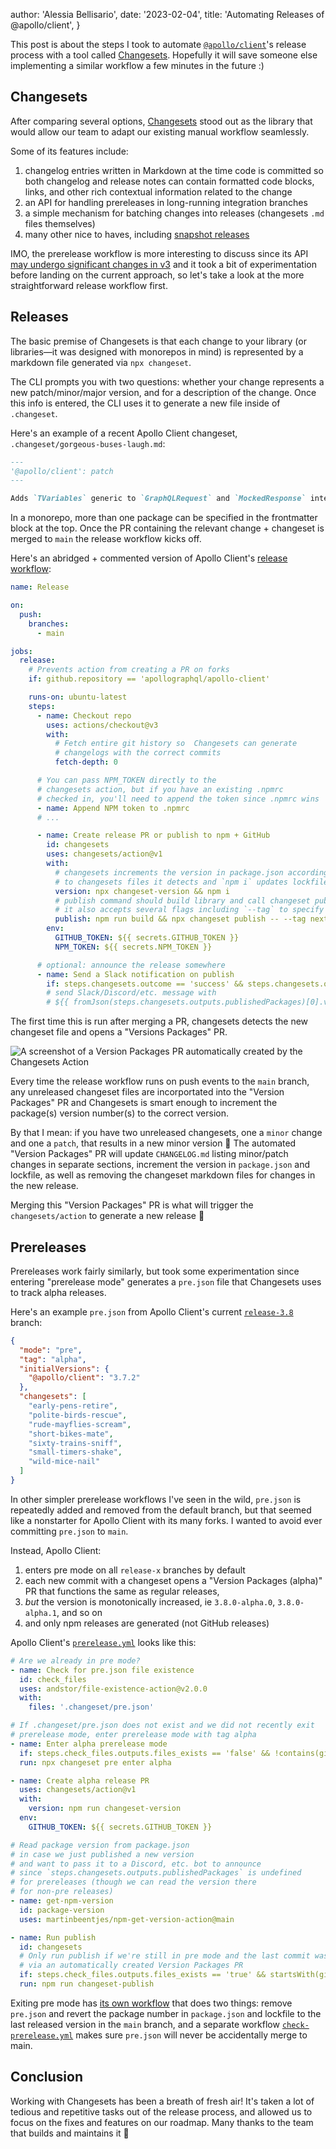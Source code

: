 
  author: 'Alessia Bellisario',
  date: '2023-02-04',
  title: 'Automating Releases of @apollo/client',
}


This post is about the steps I took to automate [`@apollo/client`](https://github.com/apollographql/apollo-client)'s release process with a tool called [Changesets](https://github.com/changesets/changesets). Hopefully it will save someone else implementing a similar workflow a few minutes in the future :)

## Changesets

After comparing several options, [Changesets](https://github.com/changesets/changesets) stood out as the library that would allow our team to adapt our existing manual workflow seamlessly.

Some of its features include:

1. changelog entries written in Markdown at the time code is committed so both changelog and release notes can contain formatted code blocks, links, and other rich contextual information related to the change
1. an API for handling prereleases in long-running integration branches
1. a simple mechanism for batching changes into releases (changesets `.md` files themselves)
1. many other nice to haves, including [snapshot releases](https://github.com/changesets/changesets/blob/main/docs/snapshot-releases.md)

IMO, the prerelease workflow is more interesting to discuss since its API [may undergo significant changes in v3](https://github.com/changesets/changesets/issues/665) and it took a bit of experimentation before landing on the current approach, so let's take a look at the more straightforward release workflow first.

## Releases

The basic premise of Changesets is that each change to your library (or libraries—it was designed with monorepos in mind) is represented by a markdown file generated via `npx changeset`.

The CLI prompts you with two questions: whether your change represents a new patch/minor/major version, and for a description of the change. Once this info is entered, the CLI uses it to generate a new file inside of `.changeset`.

Here's an example of a recent Apollo Client changeset, `.changeset/gorgeous-buses-laugh.md`:

```md
---
'@apollo/client': patch
---

Adds `TVariables` generic to `GraphQLRequest` and `MockedResponse` interfaces.
```

In a monorepo, more than one package can be specified in the frontmatter block at the top. Once the PR containing the relevant change + changeset is merged to `main` the release workflow kicks off.

Here's an abridged + commented version of Apollo Client's [release workflow](https://github.com/apollographql/apollo-client/blob/main/.github/workflows/release.yml):

```yaml
name: Release

on:
  push:
    branches:
      - main

jobs:
  release:
    # Prevents action from creating a PR on forks
    if: github.repository == 'apollographql/apollo-client'

    runs-on: ubuntu-latest
    steps:
      - name: Checkout repo
        uses: actions/checkout@v3
        with:
          # Fetch entire git history so  Changesets can generate
          # changelogs with the correct commits
          fetch-depth: 0

      # You can pass NPM_TOKEN directly to the
      # changesets action, but if you have an existing .npmrc
      # checked in, you'll need to append the token since .npmrc wins
      - name: Append NPM token to .npmrc
      # ...

      - name: Create release PR or publish to npm + GitHub
        id: changesets
        uses: changesets/action@v1
        with:
          # changesets increments the version in package.json according
          # to changesets files it detects and `npm i` updates lockfile
          version: npx changeset-version && npm i
          # publish command should build library and call changeset publish
          # it also accepts several flags including `--tag` to specify npm tag
          publish: npm run build && npx changeset publish -- --tag next
        env:
          GITHUB_TOKEN: ${{ secrets.GITHUB_TOKEN }}
          NPM_TOKEN: ${{ secrets.NPM_TOKEN }}

      # optional: announce the release somewhere
      - name: Send a Slack notification on publish
        if: steps.changesets.outcome == 'success' && steps.changesets.outputs.published == 'true'
        # send Slack/Discord/etc. message with
        # ${{ fromJson(steps.changesets.outputs.publishedPackages)[0].version }}
```

The first time this is run after merging a PR, changesets detects the new changeset file and opens a "Versions Packages" PR.

<Image
  src={version}
  alt="A screenshot of a Version Packages PR automatically created by the Changesets Action"
/>

Every time the release workflow runs on push events to the `main` branch, any unreleased changeset files are incorportated into the "Version Packages" PR and Changesets is smart enough to increment the package(s) version number(s) to the correct version.

By that I mean: if you have two unreleased changesets, one a `minor` change and one a `patch`, that results in a new minor version 🎉 The automated "Version Packages" PR will update `CHANGELOG.md` listing minor/patch changes in separate sections, increment the version in `package.json` and lockfile, as well as removing the changeset markdown files for changes in the new release.

Merging this "Version Packages" PR is what will trigger the `changesets/action` to generate a new release 🥳

## Prereleases

Prereleases work fairly similarly, but took some experimentation since entering "prerelease mode" generates a `pre.json` file that Changesets uses to track alpha releases.

Here's an example `pre.json` from Apollo Client's current [`release-3.8`](https://github.com/apollographql/apollo-client/pull/10340) branch:

```json
{
  "mode": "pre",
  "tag": "alpha",
  "initialVersions": {
    "@apollo/client": "3.7.2"
  },
  "changesets": [
    "early-pens-retire",
    "polite-birds-rescue",
    "rude-mayflies-scream",
    "short-bikes-mate",
    "sixty-trains-sniff",
    "small-timers-shake",
    "wild-mice-nail"
  ]
}
```

In other simpler prerelease workflows I've seen in the wild, `pre.json` is repeatedly added and removed from the default branch, but that seemed like a nonstarter for Apollo Client with its many forks. I wanted to avoid ever committing `pre.json` to `main`.

Instead, Apollo Client:

1. enters pre mode on all `release-x` branches by default
1. each new commit with a changeset opens a "Version Packages (alpha)" PR that functions the same as regular releases,
1. _but_ the version is monotonically increased, ie `3.8.0-alpha.0`, `3.8.0-alpha.1`, and so on
1. and only npm releases are generated (not GitHub releases)

Apollo Client's [`prerelease.yml`](https://github.com/apollographql/apollo-client/blob/main/.github/workflows/prerelease.yml) looks like this:

```yaml
# Are we already in pre mode?
- name: Check for pre.json file existence
  id: check_files
  uses: andstor/file-existence-action@v2.0.0
  with:
    files: '.changeset/pre.json'

# If .changeset/pre.json does not exist and we did not recently exit
# prerelease mode, enter prerelease mode with tag alpha
- name: Enter alpha prerelease mode
  if: steps.check_files.outputs.files_exists == 'false' && !contains(github.event.head_commit.message, 'Exit prerelease')
  run: npx changeset pre enter alpha

- name: Create alpha release PR
  uses: changesets/action@v1
  with:
    version: npm run changeset-version
  env:
    GITHUB_TOKEN: ${{ secrets.GITHUB_TOKEN }}

# Read package version from package.json
# in case we just published a new version
# and want to pass it to a Discord, etc. bot to announce
# since `steps.changesets.outputs.publishedPackages` is undefined
# for prereleases (though we can read the version there
# for non-pre releases)
- name: get-npm-version
  id: package-version
  uses: martinbeentjes/npm-get-version-action@main

- name: Run publish
  id: changesets
  # Only run publish if we're still in pre mode and the last commit was
  # via an automatically created Version Packages PR
  if: steps.check_files.outputs.files_exists == 'true' && startsWith(github.event.head_commit.message, 'Version Packages')
  run: npm run changeset-publish
```

Exiting pre mode has [its own workflow](https://github.com/apollographql/apollo-client/blob/main/.github/workflows/exit-prerelease.yml#L1:L1) that does two things: remove `pre.json` and revert the package number in `package.json` and lockfile to the last released version in the `main` branch, and a separate workflow [`check-prerelease.yml`](https://github.com/apollographql/apollo-client/blob/main/.github/workflows/check-prerelease.yml#L1:L1) makes sure `pre.json` will never be accidentally merge to main.

## Conclusion

Working with Changesets has been a breath of fresh air! It's taken a lot of tedious and repetitive tasks out of the release process, and allowed us to focus on the fixes and features on our roadmap. Many thanks to the team that builds and maintains it 🙌
